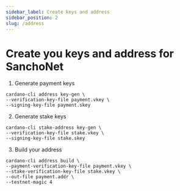 ```yaml
---
sidebar_label: Create keys and address
sidebar_position: 2
slug: /address
---
```


# Create you keys and address for SanchoNet

1. Generate payment keys
```
cardano-cli address key-gen \
--verification-key-file payment.vkey \
--signing-key-file payment.skey
```
2. Generate stake keys
```
cardano-cli stake-address key-gen \
--verification-key-file stake.vkey \
--signing-key-file stake.skey
```     
3. Build your address
```
cardano-cli address build \
--payment-verification-key-file payment.vkey \
--stake-verification-key-file stake.vkey \
--out-file payment.addr \
--testnet-magic 4
``` 
